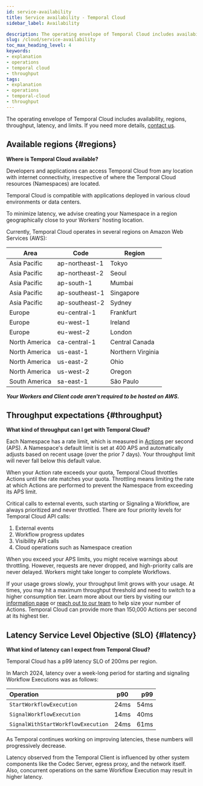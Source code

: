 ```yaml
---
id: service-availability
title: Service availability - Temporal Cloud
sidebar_label: Availability

description: The operating envelope of Temporal Cloud includes availability, regions, throughput, and latency.
slug: /cloud/service-availability
toc_max_heading_level: 4
keywords:
- explanation
- operations
- temporal cloud
- throughput
tags:
- explanation
- operations
- temporal-cloud
- throughput
---
```



The operating envelope of Temporal Cloud includes availability, regions, throughput, latency, and limits.
If you need more details, [contact us](https://pages.temporal.io/contact-us).

## Available regions {#regions}

**Where is Temporal Cloud available?**

Developers and applications can access Temporal Cloud from any location with internet connectivity, irrespective of where the Temporal Cloud resources (Namespaces) are located.

Temporal Cloud is compatible with applications deployed in various cloud environments or data centers.

To minimize latency, we advise creating your Namespace in a region geographically close to your Workers' hosting location.

Currently, Temporal Cloud operates in several regions on Amazon Web Services (AWS):

| Area          | Code           | Region            |
| ------------- | -------------- | ----------------- |
| Asia Pacific  | ap-northeast-1 | Tokyo             |
| Asia Pacific  | ap-northeast-2 | Seoul             |
| Asia Pacific  | ap-south-1     | Mumbai            |
| Asia Pacific  | ap-southeast-1 | Singapore         |
| Asia Pacific  | ap-southeast-2 | Sydney            |
| Europe        | eu-central-1   | Frankfurt         |
| Europe        | eu-west-1      | Ireland           |
| Europe        | eu-west-2      | London            |
| North America | ca-central-1   | Central Canada    |
| North America | us-east-1      | Northern Virginia |
| North America | us-east-2      | Ohio              |
| North America | us-west-2      | Oregon            |
| South America | sa-east-1      | São Paulo         |

_**Your Workers and Client code aren't required to be hosted on AWS.**_

## Throughput expectations {#throughput}

**What kind of throughput can I get with Temporal Cloud?**

Each Namespace has a rate limit, which is measured in [Actions](/cloud/pricing#action) per second (APS).
A Namespace's default limit is set at 400 APS and automatically adjusts based on recent usage (over the prior 7 days).
Your throughput limit will never fall below this default value.

When your Action rate exceeds your quota, Temporal Cloud throttles Actions until the rate matches your quota.
Throttling means limiting the rate at which Actions are performed to prevent the Namespace from exceeding its APS limit.

Critical calls to external events, such starting or Signaling a Workflow, are always prioritized and never throttled.
There are four priority levels for Temporal Cloud API calls:
1. External events
2. Workflow progress updates
3. Visibility API calls
4. Cloud operations such as Namespace creation

When you exceed your APS limits, you might receive warnings about throttling.
However, requests are never dropped, and high-priority calls are never delayed.
Workers might take longer to complete Workflows.

If your usage grows slowly, your throughput limit grows with your usage.
At times, you may hit a maximum throughput threshold and need to switch to a higher consumption tier.
Learn more about our tiers by visiting our [information page](/cloud/pricing#action) or [reach out to our team](https://pages.temporal.io/contact-us) to help size your number of Actions.
Temporal Cloud can provide more than 150,000 Actions per second at its highest tier.

## Latency Service Level Objective (SLO) {#latency}

**What kind of latency can I expect from Temporal Cloud?**

Temporal Cloud has a p99 latency SLO of 200ms per region.

In March 2024, latency over a week-long period for starting and signaling Workflow Executions was as follows:

| Operation                          | p90  |  p99 |
| :--------------------------------- | :--: | ---: |
| `StartWorkflowExecution`           | 24ms | 54ms |
| `SignalWorkflowExecution`          | 14ms | 40ms |
| `SignalWithStartWorkflowExecution` | 24ms | 61ms |

As Temporal continues working on improving latencies, these numbers will progressively decrease.

Latency observed from the Temporal Client is influenced by other system components like the Codec Server, egress proxy, and the network itself.
Also, concurrent operations on the same Workflow Execution may result in higher latency.

